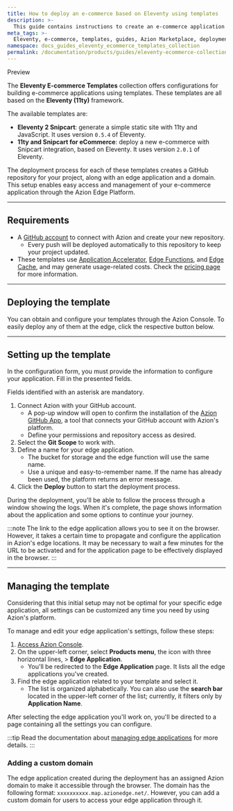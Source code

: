 ```yaml
---
title: How to deploy an e-commerce based on Eleventy using templates
description: >-
  This guide contains instructions to create an e-commerce application using templates based on Eleventy.
meta_tags: >-
  Eleventy, e-commerce, templates, guides, Azion Marketplace, deployment, online store
namespace: docs_guides_eleventy_ecommerce_templates_collection
permalink: /documentation/products/guides/eleventy-ecommerce-collection/
---
```



<Tag severity="info" client:only="vue">
Preview
</Tag>

The **Eleventy E-commerce Templates** collection offers configurations for building e-commerce applications using templates. These templates are all based on the **Eleventy (11ty)** framework.

The available templates are:

- **Eleventy 2 Snipcart**: generate a simple static site with 11ty and JavaScript. It uses version `0.5.4` of Eleventy.
- **11ty and Snipcart for eCommerce**: deploy a new e-commerce with Snipcart integration, based on Eleventy. It uses version `2.0.1` of Eleventy.

The deployment process for each of these templates creates a GitHub repository for your project, along with an edge application and a domain. This setup enables easy access and management of your e-commerce application through the Azion Edge Platform.

---

## Requirements

- A [GitHub account](https://github.com/signup) to connect with Azion and create your new repository.
    - Every push will be deployed automatically to this repository to keep your project updated.
- These templates use [Application Accelerator](/en/documentation/products/build/edge-application/application-accelerator/), [Edge Functions](/en/documentation/products/build/edge-application/edge-functions/), and [Edge Cache](https://www.azion.com/en/documentation/products/build/edge-application/edge-cache/), and may generate usage-related costs. Check the [pricing page](https://www.azion.com/en/pricing/) for more information.

---

## Deploying the template

You can obtain and configure your templates through the Azion Console. To easily deploy any of them at the edge, click the respective button below.

<LinkButton
    label="Deploy Eleventy 2 Snipcart"
    link="https://console.azion.com/create/azion-community/eleventy-to-snipcart"
    icon="ai ai-azion"
    icon-pos="left"
  />
<LinkButton
    label="Deploy 11ty and Snipcart for eCommerce"
    link="https://console.azion.com/create/azion-community/eleventy-snipcart-for-ecommerce"
    icon="ai ai-azion"
    icon-pos="left"
  />

---

## Setting up the template

In the configuration form, you must provide the information to configure your application. Fill in the presented fields. 

Fields identified with an asterisk are mandatory.

1. Connect Azion with your GitHub account.
    - A pop-up window will open to confirm the installation of the [Azion GitHub App](/en/documentation/products/guides/azion-github-app/), a tool that connects your GitHub account with Azion's platform.
    - Define your permissions and repository access as desired.
2. Select the **Git Scope** to work with.
3. Define a name for your edge application.
    - The bucket for storage and the edge function will use the same name.
    - Use a unique and easy-to-remember name. If the name has already been used, the platform returns an error message.
4. Click the **Deploy** button to start the deployment process.

During the deployment, you'll be able to follow the process through a window showing the logs. When it's complete, the page shows information about the application and some options to continue your journey.

:::note
The link to the edge application allows you to see it on the browser. However, it takes a certain time to propagate and configure the application in Azion's edge locations. It may be necessary to wait a few minutes for the URL to be activated and for the application page to be effectively displayed in the browser.
:::

---

## Managing the template

Considering that this initial setup may not be optimal for your specific edge application, all settings can be customized any time you need by using Azion's platform.

To manage and edit your edge application's settings, follow these steps:

1. [Access Azion Console](https://console.azion.com).
2. On the upper-left corner, select **Products menu**, the icon with three horizontal lines, > **Edge Application**.
    - You'll be redirected to the **Edge Application** page. It lists all the edge applications you've created.
3. Find the edge application related to your template and select it.
    - The list is organized alphabetically. You can also use the **search bar** located in the upper-left corner of the list; currently, it filters only by **Application Name**.

After selecting the edge application you'll work on, you'll be directed to a page containing all the settings you can configure.

:::tip
Read the documentation about [managing edge applications](/en/documentation/products/build/edge-application/first-steps/) for more details.
:::

### Adding a custom domain

The edge application created during the deployment has an assigned Azion domain to make it accessible through the browser. The domain has the following format: `xxxxxxxxxx.map.azionedge.net/`. However, you can add a custom domain for users to access your edge application through it.

<LinkButton link="/en/documentation/products/guides/configure-a-domain/" label="go to configuring a domain guide" severity="secondary" /> 
